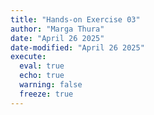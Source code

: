 ```yaml
---
title: "Hands-on Exercise 03"
author: "Marga Thura"
date: "April 26 2025"
date-modified: "April 26 2025"
execute: 
  eval: true
  echo: true
  warning: false
  freeze: true
---
```

